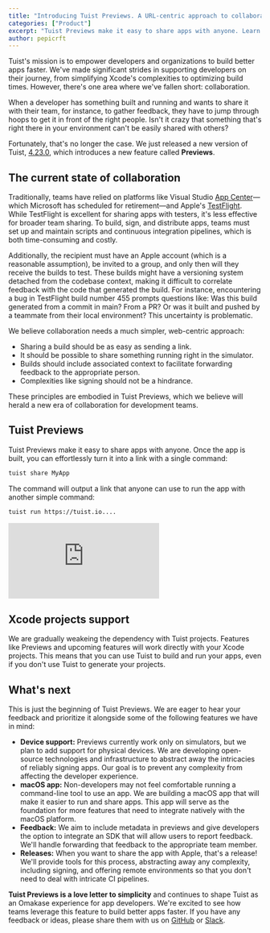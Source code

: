 ```yaml
---
title: "Introducing Tuist Previews. A URL-centric approach to collaboration."
categories: ["Product"]
excerpt: "Tuist Previews make it easy to share apps with anyone. Learn more about this new feature and what's coming next."
author: pepicrft
---
```


Tuist's mission is to empower developers and organizations to build better apps faster. We've made significant strides in supporting developers on their journey, from simplifying Xcode's complexities to optimizing build times. However, there's one area where we've fallen short: collaboration.

When a developer has something built and running and wants to share it with their team, for instance, to gather feedback, they have to jump through hoops to get it in front of the right people. Isn't it crazy that something that's right there in your environment can't be easily shared with others?

Fortunately, that's no longer the case. We just released a new version of Tuist, [4.23.0](https://github.com/tuist/tuist/releases/tag/4.23.0), which introduces a new feature called **Previews**.

## The current state of collaboration

Traditionally, teams have relied on platforms like Visual Studio [App Center](https://appcenter.ms/)—which Microsoft has scheduled for retirement—and Apple's [TestFlight](https://developer.apple.com/testflight/). While TestFlight is excellent for sharing apps with testers, it's less effective for broader team sharing. To build, sign, and distribute apps, teams must set up and maintain scripts and continuous integration pipelines, which is both time-consuming and costly.

Additionally, the recipient must have an Apple account (which is a reasonable assumption), be invited to a group, and only then will they receive the builds to test. These builds might have a versioning system detached from the codebase context, making it difficult to correlate feedback with the code that generated the build. For instance, encountering a bug in TestFlight build number 455 prompts questions like: Was this build generated from a commit in main? From a PR? Or was it built and pushed by a teammate from their local environment? This uncertainty is problematic.

We believe collaboration needs a much simpler, web-centric approach:

- Sharing a build should be as easy as sending a link.
- It should be possible to share something running right in the simulator.
- Builds should include associated context to facilitate forwarding feedback to the appropriate person.
- Complexities like signing should not be a hindrance.

These principles are embodied in Tuist Previews, which we believe will herald a new era of collaboration for development teams.

## Tuist Previews

Tuist Previews make it easy to share apps with anyone. Once the app is built, you can effortlessly turn it into a link with a single command:

```bash
tuist share MyApp
```

The command will output a link that anyone can use to run the app with another simple command:

```bash
tuist run https://tuist.io....
```

<iframe title="Tuist Previews: Simplifying app sharing and collaboration" src="https://videos.tuist.io/videos/embed/46f2cfb5-7f7b-43fd-8350-87dda8476dc7" frameborder="0" allowfullscreen="" sandbox="allow-same-origin allow-scripts allow-popups allow-forms"></iframe>

## Xcode projects support

We are gradually weakeing the dependency with Tuist projects. Features like Previews and upcoming features will work directly with your Xcode projects. This means that you can use Tuist to build and run your apps, even if you don't use Tuist to generate your projects.

## What's next

This is just the beginning of Tuist Previews. We are eager to hear your feedback and prioritize it alongside some of the following features we have in mind:

- **Device support:** Previews currently work only on simulators, but we plan to add support for physical devices. We are developing open-source technologies and infrastructure to abstract away the intricacies of reliably signing apps. Our goal is to prevent any complexity from affecting the developer experience.
- **macOS app:** Non-developers may not feel comfortable running a command-line tool to use an app. We are building a macOS app that will make it easier to run and share apps. This app will serve as the foundation for more features that need to integrate natively with the macOS platform.
- **Feedback:** We aim to include metadata in previews and give developers the option to integrate an SDK that will allow users to report feedback. We'll handle forwarding that feedback to the appropriate team member.
- **Releases:** When you want to share the app with Apple, that's a release! We'll provide tools for this process, abstracting away any complexity, including signing, and offering remote environments so that you don't need to deal with intricate CI pipelines.

**Tuist Previews is a love letter to simplicity** and continues to shape Tuist as an Omakase experience for app developers. We're excited to see how teams leverage this feature to build better apps faster. If you have any feedback or ideas, please share them with us on [GitHub](https://github.com/tuist/tuist) or [Slack](https://slack.tuist.io).